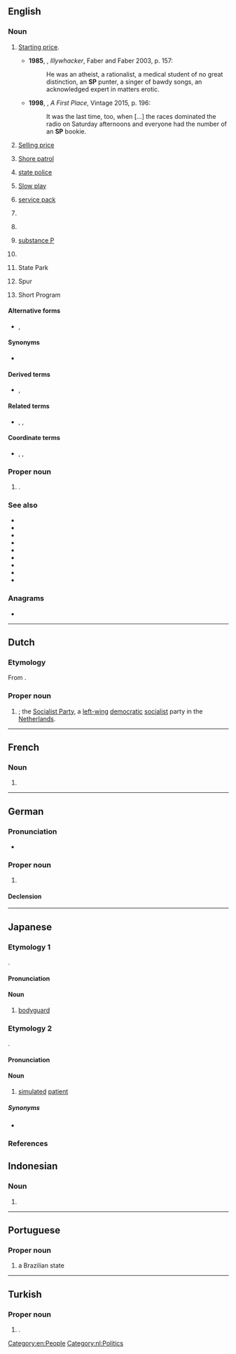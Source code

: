 {{also|sp|Sp|sp.|s/p|Sp.|s.p.|␠}}
==English==

===Noun===
{{en-noun|~}}

# {{lb|en|horse racing|chiefly|AU}} [[starting price|Starting price]].
#* '''1985''', {{w|Peter Carey}}, ''Illywhacker'', Faber and Faber 2003, p. 157:
#*: He was an atheist, a rationalist, a medical student of no great distinction, an '''SP''' punter, a singer of bawdy songs, an acknowledged expert in matters erotic.
#*'''1998''', {{w|David Malouf}}, ''A First Place'', Vintage 2015, p. 196:
#*:It was the last time, too, when […] the races dominated the radio on Saturday afternoons and everyone had the number of an '''SP''' bookie.
# [[selling price|Selling price]]
# {{lb|en|US|military|navy}} [[shore patrol|Shore patrol]]
# {{lb|en|law enforcement}} [[state police]]
# [[slow play|Slow play]]
# {{lb|en|computing}} [[service pack]]
# {{lb|en|law enforcement}} {{abbreviation of|en|superintendent}}
# {{lb|en|Scientology}} {{initialism of|en|suppressive person}}
# {{lb|en|biochemistry}} [[substance P]]
# {{lb|en|firearms}} {{abbreviation of|en|soft point}}
# State Park
# {{lb|en|highways}} Spur
# {{lb|en|ice skating}} Short Program

====Alternative forms====
* {{l|en|S.P.}}, {{l|en|S. P.}}

====Synonyms====
* {{sense|law enforcement}} {{l|en|supt.}}

====Derived terms====
* {{sense|law enforcement}} {{l|en|CSP}}, {{l|en|SSP}}

====Related terms====
* {{sense|law enforcement}} {{l|en|DSupt}}, {{l|en|DCS}}, {{l|en|Ch Supt}}

====Coordinate terms====
* {{sense|firearms}} {{l|en|JHP}}, {{l|en|JSP}}, {{l|en|FMJ}}

===Proper noun===
{{head|en|proper noun}}

# {{initialism of|en|[[São Paulo]]|dot=,}} {{place|en|state|c/Brazil}}.

===See also===
* {{l|en|EP}}
* {{l|en|LP}}
* {{l|en|SLP}}
* {{l|en|single}}
* {{l|en|record}}
* {{l|en|album}}
* {{l|en|33}}
* {{l|en|45}}
* {{l|en|78}}

===Anagrams===
* {{anagrams|en|a=ps|%ps|P&S|P's|P.S.|PS|PS.|Ps|Ps.|p's|p**s|p.s.|ps|ps.|μPs}}

[[Category:en:People]]

----

==Dutch==

===Etymology===
From {{m|nl|socialistisch|Socialistische}} {{m|nl|partij|Partij}}.

===Proper noun===
{{nl-proper noun|f}}

# {{initialism of|nl|[[socialistisch|Socialistische]] [[partij|Partij]]}}; the [[w:Socialist Party (Netherlands)|Socialist Party]], a [[left-wing]] [[democratic]] [[socialist]] party in the [[Netherlands]].

[[Category:nl:Politics]]

----

==French==

===Noun===
{{fr-noun|m|#}}

# {{initialism of|fr|[[syntagme]] [[prépositionnel]]||prepositional phrase; [[PP]]}}

----

==German==

===Pronunciation===
* {{audio|de|De-SP.ogg|Audio}}

===Proper noun===
{{de-proper noun|f}}

# {{lb|de|Swiss politics}} {{initialism of|de|[[Sozialdemokratische Partei der Schweiz]]|t=Social Democratic Party of Switzerland}}

====Declension====
{{de-ndecl|f.sg}}

----

==Japanese==

===Etymology 1===
{{wasei eigo|special|police}}.

====Pronunciation====
{{ja-pron|エスピー|acc=3|acc_ref=DJR}}

====Noun====
{{ja-noun|エス-ピー}}

# [[bodyguard]]

{{C|ja|People|Occupations}}

===Etymology 2===
{{der+|ja|en|simulated patient}}.

====Pronunciation====
{{ja-pron|エスピー}}

====Noun====
{{ja-noun|エス-ピー}}

# {{lb|ja|medicine}} [[simulated]] [[patient]]

=====Synonyms=====
* {{ja-r|[[模擬]]%[[患者]]|もぎ% かんじゃ}}

{{C|ja|People}}

===References===
<references />

==Indonesian==

===Noun===
{{head|id|noun}}

# {{abbreviation of|id|surat peringatan|nocap=1}}

----

==Portuguese==
{{wikipedia|lang=pt}}

===Proper noun===
{{head|pt|proper noun}}

# {{initialism of|pt|São Paulo|dot=,}} a Brazilian state

----

==Turkish==

===Proper noun===
{{head|tr|proper noun}}

# {{lb|tr|politics}} {{initialism of|tr|Saadet Partisi|nodot=1}} {{gloss|Felicity Party}}.